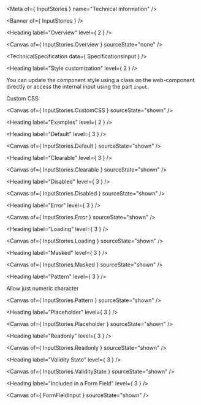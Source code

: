 
<Meta of={ InputStories } name="Technical information" />

<Banner of={ InputStories } />

<Heading label="Overview" level={ 2 } />

<Canvas of={ InputStories.Overview } sourceState="none" />

<TechnicalSpecification data={ SpecificationsInput } />

<Heading label="Style customization" level={ 2 } />

You can update the component style using a class on the web-component directly or access the internal input using the part `input`.

Custom CSS:

<Canvas of={ InputStories.CustomCSS } sourceState="shown" />

<Heading label="Examples" level={ 2 } />

<Heading label="Default" level={ 3 } />

<Canvas of={ InputStories.Default } sourceState="shown" />

<Heading label="Clearable" level={ 3 } />

<Canvas of={ InputStories.Clearable } sourceState="shown" />

<Heading label="Disabled" level={ 3 } />

<Canvas of={ InputStories.Disabled } sourceState="shown" />

<Heading label="Error" level={ 3 } />

<Canvas of={ InputStories.Error } sourceState="shown" />

<Heading label="Loading" level={ 3 } />

<Canvas of={ InputStories.Loading } sourceState="shown" />

<Heading label="Masked" level={ 3 } />

<Canvas of={ InputStories.Masked } sourceState="shown" />

<Heading label="Pattern" level={ 3 } />

Allow just numeric character

<Canvas of={ InputStories.Pattern } sourceState="shown" />

<Heading label="Placeholder" level={ 3 } />

<Canvas of={ InputStories.Placeholder } sourceState="shown" />

<Heading label="Readonly" level={ 3 } />

<Canvas of={ InputStories.Readonly } sourceState="shown" />

<Heading label="Validity State" level={ 3 } />

<Canvas of={ InputStories.ValidityState } sourceState="shown" />

<Heading label="Included in a Form Field" level={ 3 } />

<Canvas of={ FormFieldInput } sourceState="shown" />
